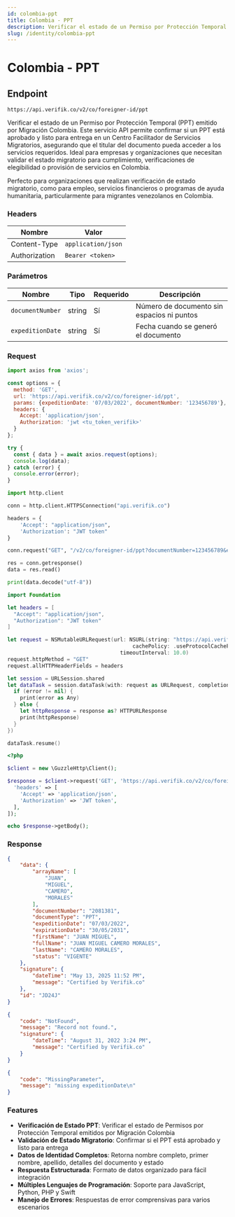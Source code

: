 ```yaml
---
id: colombia-ppt
title: Colombia - PPT
description: Verificar el estado de un Permiso por Protección Temporal (PPT) emitido por Migración Colombia. Este servicio API permite confirmar si un PPT está aprobado y listo para entrega en un Centro Facilitador de Servicios Migratorios, asegurando que el titular del documento pueda acceder a los servicios requeridos.
slug: /identity/colombia-ppt
---
```



# Colombia - PPT

## Endpoint

```
https://api.verifik.co/v2/co/foreigner-id/ppt
```

Verificar el estado de un Permiso por Protección Temporal (PPT) emitido por Migración Colombia. Este servicio API permite confirmar si un PPT está aprobado y listo para entrega en un Centro Facilitador de Servicios Migratorios, asegurando que el titular del documento pueda acceder a los servicios requeridos. Ideal para empresas y organizaciones que necesitan validar el estado migratorio para cumplimiento, verificaciones de elegibilidad o provisión de servicios en Colombia.

Perfecto para organizaciones que realizan verificación de estado migratorio, como para empleo, servicios financieros o programas de ayuda humanitaria, particularmente para migrantes venezolanos en Colombia.

### Headers

| Nombre         | Valor              |
| -------------- | ------------------ |
| Content-Type   | `application/json` |
| Authorization  | `Bearer <token>`   |

### Parámetros

| Nombre             | Tipo   | Requerido | Descripción                                    |
| ------------------ | ------ | --------- | ---------------------------------------------- |
| `documentNumber`   | string | Sí        | Número de documento sin espacios ni puntos     |
| `expeditionDate`   | string | Sí        | Fecha cuando se generó el documento            |

### Request

<Tabs>
  <TabItem value="javascript" label="JavaScript">

```javascript
import axios from 'axios';

const options = {
  method: 'GET',
  url: 'https://api.verifik.co/v2/co/foreigner-id/ppt',
  params: {expeditionDate: '07/03/2022', documentNumber: '123456789'},
  headers: {
    Accept: 'application/json',
    Authorization: 'jwt <tu_token_verifik>'
  }
};

try {
  const { data } = await axios.request(options);
  console.log(data);
} catch (error) {
  console.error(error);
}
```

  </TabItem>
  <TabItem value="python" label="Python">

```python
import http.client

conn = http.client.HTTPSConnection("api.verifik.co")

headers = {
    'Accept': "application/json",
    'Authorization': "JWT token"
}

conn.request("GET", "/v2/co/foreigner-id/ppt?documentNumber=123456789&expeditionDate=10/10/2024", headers=headers)

res = conn.getresponse()
data = res.read()

print(data.decode("utf-8"))
```

  </TabItem>
  <TabItem value="swift" label="Swift">

```swift
import Foundation

let headers = [
  "Accept": "application/json",
  "Authorization": "JWT token"
]

let request = NSMutableURLRequest(url: NSURL(string: "https://api.verifik.co/v2/co/foreigner-id/ppt?documentNumber=123456789&expeditionDate=10%2F10%2F2024")! as URL,
                                        cachePolicy: .useProtocolCachePolicy,
                                    timeoutInterval: 10.0)
request.httpMethod = "GET"
request.allHTTPHeaderFields = headers

let session = URLSession.shared
let dataTask = session.dataTask(with: request as URLRequest, completionHandler: { (data, response, error) -> Void in
  if (error != nil) {
    print(error as Any)
  } else {
    let httpResponse = response as? HTTPURLResponse
    print(httpResponse)
  }
})

dataTask.resume()
```

  </TabItem>
  <TabItem value="php" label="PHP">

```php
<?php

$client = new \GuzzleHttp\Client();

$response = $client->request('GET', 'https://api.verifik.co/v2/co/foreigner-id/ppt?documentNumber=123456789&expeditionDate=10/10/2024', [
  'headers' => [
    'Accept' => 'application/json',
    'Authorization' => 'JWT token',
  ],
]);

echo $response->getBody();
```

  </TabItem>
</Tabs>

### Response

<Tabs>
  <TabItem value="200" label="200">

```json
{
    "data": {
        "arrayName": [
            "JUAN",
            "MIGUEL",
            "CAMERO",
            "MORALES"
        ],
        "documentNumber": "2081381",
        "documentType": "PPT",
        "expeditionDate": "07/03/2022",
        "expirationDate": "30/05/2031",
        "firstName": "JUAN MIGUEL",
        "fullName": "JUAN MIGUEL CAMERO MORALES",
        "lastName": "CAMERO MORALES",
        "status": "VIGENTE"
    },
    "signature": {
        "dateTime": "May 13, 2025 11:52 PM",
        "message": "Certified by Verifik.co"
    },
    "id": "JD24J"
}
```

  </TabItem>
  <TabItem value="404" label="404">

```json
{
    "code": "NotFound",
    "message": "Record not found.",
    "signature": {
        "dateTime": "August 31, 2022 3:24 PM",
        "message": "Certified by Verifik.co"
    }
}
```

  </TabItem>
  <TabItem value="409" label="409">

```json
{
    "code": "MissingParameter",
    "message": "missing expeditionDate\n"
}
```

  </TabItem>
</Tabs>

### Features

-   **Verificación de Estado PPT**: Verificar el estado de Permisos por Protección Temporal emitidos por Migración Colombia
-   **Validación de Estado Migratorio**: Confirmar si el PPT está aprobado y listo para entrega
-   **Datos de Identidad Completos**: Retorna nombre completo, primer nombre, apellido, detalles del documento y estado
-   **Respuesta Estructurada**: Formato de datos organizado para fácil integración
-   **Múltiples Lenguajes de Programación**: Soporte para JavaScript, Python, PHP y Swift
-   **Manejo de Errores**: Respuestas de error comprensivas para varios escenarios
